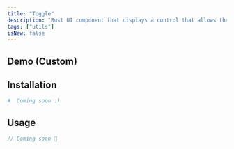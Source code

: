 ```yaml
---
title: "Toggle"
description: "Rust UI component that displays a control that allows the user to toggle between checked and not checked."
tags: ["utils"]
isNew: false
---
```




<MdxDemoToggle />








## Demo (Custom)

<MdxDemoToggleCustom />








## Installation

```bash
#  Coming soon :)
```




## Usage

```rust
// Coming soon 🦀
```

